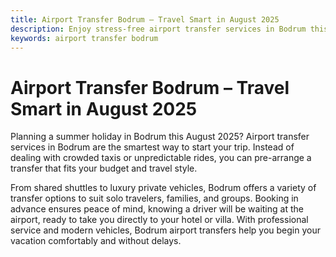 ```yaml
---
title: Airport Transfer Bodrum – Travel Smart in August 2025
description: Enjoy stress-free airport transfer services in Bodrum this August 2025. Reliable, affordable, and comfortable travel solutions for every visitor.
keywords: airport transfer bodrum
---
```


# Airport Transfer Bodrum – Travel Smart in August 2025

Planning a summer holiday in Bodrum this August 2025? Airport transfer services in Bodrum are the smartest way to start your trip. Instead of dealing with crowded taxis or unpredictable rides, you can pre-arrange a transfer that fits your budget and travel style. 

From shared shuttles to luxury private vehicles, Bodrum offers a variety of transfer options to suit solo travelers, families, and groups. Booking in advance ensures peace of mind, knowing a driver will be waiting at the airport, ready to take you directly to your hotel or villa. With professional service and modern vehicles, Bodrum airport transfers help you begin your vacation comfortably and without delays.
